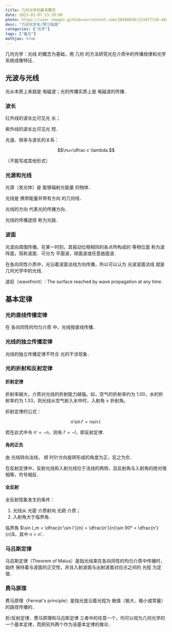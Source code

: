 ---
title: 几何光学的基本概念
date: 2023-03-07 23:29:00
photo: https://user-images.githubusercontent.com/20166026/223477139-a9a5112a-33f0-448b-89bb-0c13d1f0721d.jpg
desc: "几何光学复/预习指南"
categories: ["光学"]
tags: ["备忘"]
mathjax: true
---


几何光学：<C client:load>光线</C> 的概念为基础，用 <C client:load>几何</C> 的方法研究光在介质中的传播规律和光学系统成像特征．

## 光波与光线

光从本质上来就是 <C client:load>电磁波</C>；光的传播实质上是 <C client:load>电磁波的传播</C>．

### 波长

红外线的波长比可见光 <C client:load>长</C>；

紫外线的波长比可见光 <C client:load>短</C>．

光速、频率与波长的关系：

$$\nu=\dfrac c \lambda.$$

（不能写成其他形式）

### 光源和光线

光源（发光体）是 <C client:load>能够辐射光能量</C> 的物体．

光线是 <C client:load>携带能量并带有方向</C> 的几何线．

<C client:load>光线的方向</C> 代表光的传播方向．

<C client:load>光线的传播途径</C> 称为光路．

### 波面

光波向周围传播，在某一时刻，其振动位相相同的各点所构成的 <C client:load>等相位面</C> 称为波阵面，简称波面．可分为 <C client:load>平面波，球面波或任意曲面波</C>．

在各向同性介质中，光沿着波面法线方向传播，所以可以认为 <C client:load>光波波面法线</C> 就是几何光学中的光线．

波前（wavefront）: The surface reached by wave propagation at any time.

## 基本定律

### 光的直线传播定律

在 <C client:load>各向同性的均匀介质</C> 中，光线按直线传播．

### 光线的独立传播定律

光线的独立传播定律不符合 <C client:load>光的干涉现象</C>．

### 光的折射和反射定律

#### 折射定律

折射率越大，介质对光线的折射能力越强。如，空气的折射率约为 $1.00$，水的折射率约为 $1.33$，则光线从空气射入水中时，入射角 $\geq$ 折射角。

折射定律的公式：

$$n'\sin I'=n\sin I.$$

若在此式中令 $n'=-n$，则有 $I'=-I$，即反射定律．

#### 角的正负

由 <C client:load>光线转向法线</C>， <C client:load>顺</C> 时针方向旋转形成的角度为正，反之为负．

在反射定律中，反射光线和入射光线位于法线的两侧，且反射角与入射角的绝对值相等，符号相反．

#### 全反射

全反射现象发生的条件：

1. 光线从 <C client:load>光密</C> 介质射向 <C client:load>光疏</C> 介质；
2. 入射角大于临界角．

临界角 $\sin I_m = \dfrac&lcub;n'\sin I'}&lcub;n} = \dfrac&lcub;n'}&lcub;n}\sin 90° = \dfrac&lcub;n'}&lcub;n}$，其中 $n \gt n'$．

### 马吕斯定律

马吕斯定律（Theorem of Malus）是指光线束在各向同性的均匀介质中传播时，始终 <C client:load>保持着与波面的正交性</C>，并且入射波面与出射波面对应点之间的 <C client:load>光程</C> 为定值．

### 费马原理

费马原理（Fermat's principle）是指光是沿着光程为 <C client:load>极值（极大、极小或常量）</C> 的路径传播的．

<C client:load>折/反射定律、费马原理和马吕斯定律</C> 三者中的任意一个，均可以视为几何光学的一个基本定律，而把另外两个作为该基本定律的推论．
